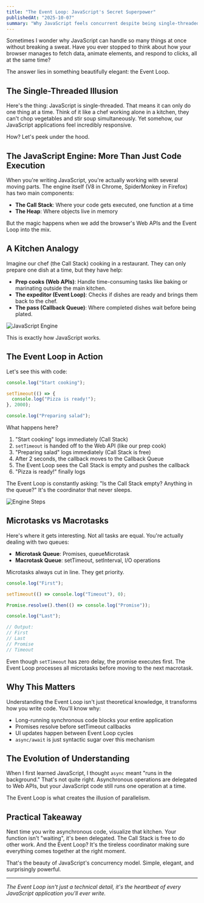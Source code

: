 ```yaml
---
title: "The Event Loop: JavaScript's Secret Superpower"
publishedAt: "2025-10-07"
summary: "Why JavaScript feels concurrent despite being single-threaded"
---
```


Sometimes I wonder why JavaScript can handle so many things at once without breaking a sweat. Have you ever stopped to think about how your browser manages to fetch data, animate elements, and respond to clicks, all at the same time?

The answer lies in something beautifully elegant: the Event Loop.

## The Single-Threaded Illusion

Here's the thing: JavaScript is single-threaded. That means it can only do one thing at a time. Think of it like a chef working alone in a kitchen, they can't chop vegetables and stir soup simultaneously. Yet somehow, our JavaScript applications feel incredibly responsive.

How? Let's peek under the hood.

## The JavaScript Engine: More Than Just Code Execution

When you're writing JavaScript, you're actually working with several moving parts. The engine itself (V8 in Chrome, SpiderMonkey in Firefox) has two main components:

- **The Call Stack**: Where your code gets executed, one function at a time
- **The Heap**: Where objects live in memory

But the magic happens when we add the browser's Web APIs and the Event Loop into the mix.

## A Kitchen Analogy

Imagine our chef (the Call Stack) cooking in a restaurant. They can only prepare one dish at a time, but they have help:

- **Prep cooks (Web APIs)**: Handle time-consuming tasks like baking or marinating outside the main kitchen.
- **The expeditor (Event Loop)**: Checks if dishes are ready and brings them back to the chef.
- **The pass (Callback Queue)**: Where completed dishes wait before being plated.

![JavaScript Engine](/blog/javascript-secret-superpower/javascript-engine.webp)

This is exactly how JavaScript works.

## The Event Loop in Action

Let's see this with code:

```jsx
console.log("Start cooking");

setTimeout(() => {
  console.log("Pizza is ready!");
}, 2000);

console.log("Preparing salad");
```

What happens here?

1. "Start cooking" logs immediately (Call Stack)
2. `setTimeout` is handed off to the Web API (like our prep cook)
3. "Preparing salad" logs immediately (Call Stack is free)
4. After 2 seconds, the callback moves to the Callback Queue
5. The Event Loop sees the Call Stack is empty and pushes the callback
6. "Pizza is ready!" finally logs

The Event Loop is constantly asking: "Is the Call Stack empty? Anything in the queue?" It's the coordinator that never sleeps.

![Engine Steps](/blog/javascript-secret-superpower/engine-steps.webp)

## Microtasks vs Macrotasks

Here's where it gets interesting. Not all tasks are equal. You're actually dealing with two queues:

- **Microtask Queue**: Promises, queueMicrotask
- **Macrotask Queue**: setTimeout, setInterval, I/O operations

Microtasks always cut in line. They get priority.

```jsx
console.log("First");

setTimeout(() => console.log("Timeout"), 0);

Promise.resolve().then(() => console.log("Promise"));

console.log("Last");

// Output:
// First
// Last
// Promise
// Timeout
```

Even though `setTimeout` has zero delay, the promise executes first. The Event Loop processes all microtasks before moving to the next macrotask.

## Why This Matters

Understanding the Event Loop isn't just theoretical knowledge, it transforms how you write code. You'll know why:

- Long-running synchronous code blocks your entire application
- Promises resolve before setTimeout callbacks
- UI updates happen between Event Loop cycles
- `async/await` is just syntactic sugar over this mechanism

## The Evolution of Understanding

When I first learned JavaScript, I thought `async` meant "runs in the background." That's not quite right. Asynchronous operations are delegated to Web APIs, but your JavaScript code still runs one operation at a time.

The Event Loop is what creates the illusion of parallelism.

## Practical Takeaway

Next time you write asynchronous code, visualize that kitchen. Your function isn't "waiting", it's been delegated. The Call Stack is free to do other work. And the Event Loop? It's the tireless coordinator making sure everything comes together at the right moment.

That's the beauty of JavaScript's concurrency model. Simple, elegant, and surprisingly powerful.

---

_The Event Loop isn't just a technical detail, it's the heartbeat of every JavaScript application you'll ever write._
